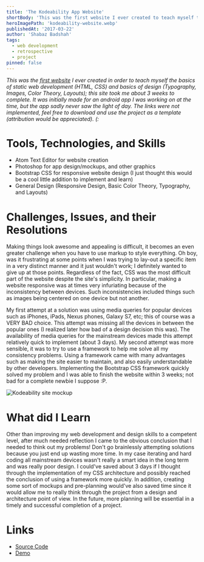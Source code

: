 ```yaml
---
title: 'The Kodeability App Website'
shortBody: 'This was the first website I ever created to teach myself the basics of static web development (HTML, CSS) and basics of design (Typography, Images, Color Theory, Layouts).'
heroImagePath: 'kodeability-website.webp'
publishedAt: '2017-03-22'
author: 'Shabaz Badshah'
tags:
  - web development
  - retrospective
  - project
pinned: false
---
```


_This was the [first website](http://shabazbadshah.com/KodeabilityWebsite/) I ever created in order to teach myself the basics of static web development (HTML, CSS) and basics of design (Typography, Images, Color Theory, Layouts); this site took me about 3 weeks to complete. It was initially made for an android app I was working on at the time, but the app sadly never saw the light of day. The links were not implemented, feel free to download and use the project as a template (attribution would be appreciated). (:_

# Tools, Technologies, and Skills

- Atom Text Editor for website creation
- Photoshop for app design/mockups, and other graphics
- Bootstrap CSS for responsive website design (I just thought this would be a cool little addition to implement and learn)
- General Design (Responsive Design, Basic Color Theory, Typography, and Layouts)

# Challenges, Issues, and their Resolutions

Making things look awesome and appealing is difficult, it becomes an even greater challenge when you have to use markup to style everything. Oh boy, was it frustrating at some points when I was trying to lay-out a specific item in a very distinct manner and it just wouldn't work; I definitely wanted to give up at those points. Regardless of the fact, CSS was the most difficult part of the website despite the site's simplicity. In particular, making a website responsive was at times very infuriating because of the inconsistency between devices. Such inconsistencies included things such as images being centered on one device but not another.

My first attempt at a solution was using media queries for popular devices such as iPhones, iPads, Nexus phones, Galaxy S7, etc; this of course was a VERY BAD choice. This attempt was missing all the devices in between the popular ones (I realized later how bad of a design decision this was). The availability of media queries for the mainstream devices made this attempt relatively quick to implement (about 3 days). My second attempt was more sensible, it was to try to use a framework to help me solve all my consistency problems. Using a framework came with many advantages such as making the site easier to maintain, and also easily understandable by other developers. Implementing the Bootstrap CSS framework quickly solved my problem and I was able to finish the website within 3 weeks; not bad for a complete newbie I suppose :P.

![Kodeability site mockup](kodeability-website.webp)

# What did I Learn

Other than improving my web development and design skills to a competent level, after much needed reflection I came to the obvious conclusion that I needed to think out my problems! Don't go brainlessly attempting solutions because you just end up wasting more time. In my case iterating and hard coding all mainstream devices wasn't really a smart idea in the long term and was really poor design. I could've saved about 3 days if I thought through the implementation of my CSS architecture and possibly reached the conclusion of using a framework more quickly. In addition, creating some sort of mockups and pre-planning would've also saved time since it would allow me to really think through the project from a design and architecture point of view. In the future, more planning will be essential in a timely and successful completion of a project.

# Links

- [Source Code](https://github.com/ShabazBadshah/SpaceWars)
- [Demo](http://shabazbadshah.github.io/KodeabilityWebsite/)
